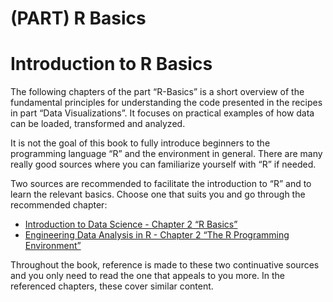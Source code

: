 # (PART) R Basics {-}

# Introduction to R Basics

The following chapters of the part "R-Basics" is a short overview of the fundamental principles for understanding the code presented in the recipes in part "Data Visualizations".  It focuses on practical examples of how data can be loaded, transformed and analyzed.

It is not the goal of this book to fully introduce beginners to the programming language "R" and the environment in general. There are many really good sources where you can familiarize yourself with "R" if needed.

Two sources are recommended to facilitate the introduction to "R" and to learn the relevant basics. Choose one that suits you and go through the recommended chapter:

- [Introduction to Data Science - Chapter 2 "R Basics"](https://rafalab.github.io/dsbook/r-basics.html){target="_blank"}
- [Engineering Data Analysis in R - Chapter 2 "The R Programming Environment"](https://smogdr.github.io/edar_coursebook/rprog1.html){target="_blank"}

Throughout the book, reference is made to these two continuative sources and you only need to read the one that appeals to you more. In the referenced chapters, these cover similar content.
